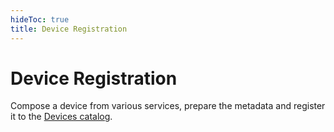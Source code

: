 ---
hideToc: true
title: Device Registration
---


# Device Registration

Compose a device from various services, prepare the metadata
and register it to the [Devices catalog](/devices/).

<DeviceRegistration />